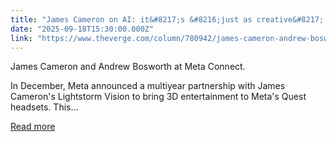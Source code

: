 ```yaml
---
title: "James Cameron on AI: it&#8217;s &#8216;just as creative&#8217; as people, but with no &#8216;unique lived experience&#8217;"
date: "2025-09-18T15:30:00.000Z"
link: "https://www.theverge.com/column/780942/james-cameron-andrew-bosworth-ai-mixed-reality-headsets"
---
```


James Cameron and Andrew Bosworth at Meta Connect.	

In December, Meta announced a multiyear partnership with James Cameron's Lightstorm Vision to bring 3D entertainment to Meta's Quest headsets. This...

[Read more](https://www.theverge.com/column/780942/james-cameron-andrew-bosworth-ai-mixed-reality-headsets)
